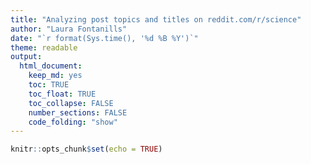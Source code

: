 ```yaml
---
title: "Analyzing post topics and titles on reddit.com/r/science"
author: "Laura Fontanills"
date: "`r format(Sys.time(), '%d %B %Y')`"
theme: readable
output:
  html_document:
    keep_md: yes
    toc: TRUE
    toc_float: TRUE
    toc_collapse: FALSE
    number_sections: FALSE
    code_folding: "show"
---
```


```r
knitr::opts_chunk$set(echo = TRUE)
```
